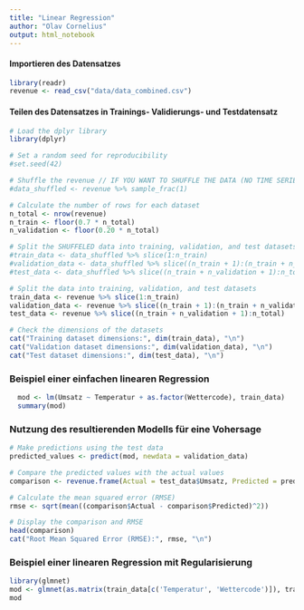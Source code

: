 ```yaml
---
title: "Linear Regression"
author: "Olav Cornelius"
output: html_notebook
---
```


#### Importieren des Datensatzes

```r
library(readr)
revenue <- read_csv("data/data_combined.csv")
```

#### Teilen des Datensatzes in Trainings- Validierungs- und Testdatensatz

```r
# Load the dplyr library
library(dplyr)

# Set a random seed for reproducibility
#set.seed(42)

# Shuffle the revenue // IF YOU WANT TO SHUFFLE THE DATA (NO TIME SERIES)
#data_shuffled <- revenue %>% sample_frac(1)

# Calculate the number of rows for each dataset
n_total <- nrow(revenue)
n_train <- floor(0.7 * n_total)
n_validation <- floor(0.20 * n_total)

# Split the SHUFFELED data into training, validation, and test datasets
#train_data <- data_shuffled %>% slice(1:n_train)
#validation_data <- data_shuffled %>% slice((n_train + 1):(n_train + n_validation))
#test_data <- data_shuffled %>% slice((n_train + n_validation + 1):n_total)

# Split the data into training, validation, and test datasets
train_data <- revenue %>% slice(1:n_train)
validation_data <- revenue %>% slice((n_train + 1):(n_train + n_validation))
test_data <- revenue %>% slice((n_train + n_validation + 1):n_total)

# Check the dimensions of the datasets
cat("Training dataset dimensions:", dim(train_data), "\n")
cat("Validation dataset dimensions:", dim(validation_data), "\n")
cat("Test dataset dimensions:", dim(test_data), "\n")

```

### Beispiel einer einfachen linearen Regression

```r
  mod <- lm(Umsatz ~ Temperatur + as.factor(Wettercode), train_data)
  summary(mod)

```

### Nutzung des resultierenden Modells für eine Vohersage

```r
# Make predictions using the test data
predicted_values <- predict(mod, newdata = validation_data)

# Compare the predicted values with the actual values
comparison <- revenue.frame(Actual = test_data$Umsatz, Predicted = predicted_values)

# Calculate the mean squared error (RMSE)
rmse <- sqrt(mean((comparison$Actual - comparison$Predicted)^2))

# Display the comparison and RMSE
head(comparison)
cat("Root Mean Squared Error (RMSE):", rmse, "\n")

```

### Beispiel einer linearen Regression mit Regularisierung

```r
library(glmnet)
mod <- glmnet(as.matrix(train_data[c('Temperatur', 'Wettercode')]), train_data$Umsatz)
mod

```
